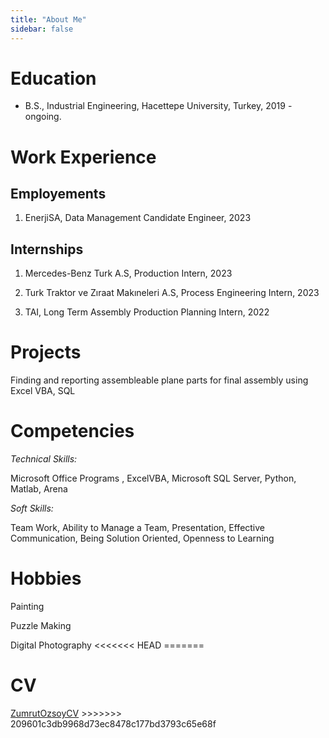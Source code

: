 ```yaml
---
title: "About Me"
sidebar: false 
---
```


# Education

-   B.S., Industrial Engineering, Hacettepe University, Turkey, 2019 - ongoing.

# Work Experience

## Employements

1.  EnerjiSA, Data Management Candidate Engineer, 2023

## Internships

1.  Mercedes-Benz Turk A.S, Production Intern, 2023

2.  Turk Traktor ve Zıraat Makıneleri A.S, Process Engineering Intern, 2023

3.  TAI, Long Term Assembly Production Planning Intern, 2022

# Projects

Finding and reporting assembleable plane parts for final assembly using Excel VBA, SQL

# Competencies

*Technical Skills:*

Microsoft Office Programs , ExcelVBA, Microsoft SQL Server, Python, Matlab, Arena

*Soft Skills:*

Team Work, Ability to Manage a Team, Presentation, Effective Communication, Being Solution Oriented, Openness to Learning

# Hobbies

Painting

Puzzle Making

Digital Photography
<<<<<<< HEAD
=======

# CV

[ZumrutOzsoyCV](https://drive.google.com/file/d/1K_4rSRjzYqHIv_WDV2i0m0H-x3HcM30w/view?usp=sharing)
>>>>>>> 209601c3db9968d73ec8478c177bd3793c65e68f
